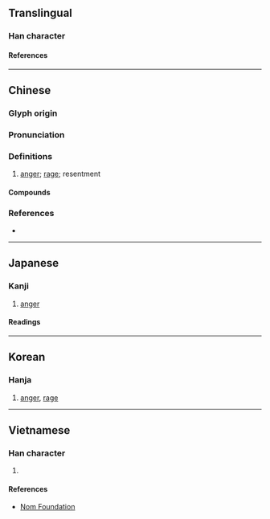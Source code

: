 {{character info}}
==Translingual==

===Han character===
{{Han char|rn=61|rad=心|as=06|sn=10|four=40331|canj=GGP|ids=⿱圭心}}

====References====
{{Han ref|kx=0384.240|dkj=10566|dj=0715.070|hdz=42289.060|uh=605A}}

----

==Chinese==
{{zh-forms}}

===Glyph origin===
{{Han etym}}

===Pronunciation===
{{zh-pron
|m=huì
|c=wai3,wai6,waai6
|mc=y
|oc=y
|cat=
}}

===Definitions===
{{zh-hanzi}}

# {{lb|zh|literary}} [[anger]]; [[rage]]; resentment

====Compounds====
{{zh-der|大恚|忿恚|怫恚|恚怒|恚恨|恚憤|恚望|恚礙|慍恚|憤恚|瞋恚}}

===References===
* {{R:yue:Hanzi}}

----

==Japanese==

===Kanji===
{{ja-kanji|grade=|rs=心06}}

# [[anger]]

====Readings====
{{ja-readings
|on=い
|kun=いかる
}}

----

==Korean==

===Hanja===
{{ko-hanja|에}}

# [[anger]], [[rage]]

----

==Vietnamese==

===Han character===
{{vi-readings|rs=心06|reading=[[huệ]], [[khuê]]}}

# {{rfdef|vi|sort=心06}}

====References====
* [http://nomfoundation.org/common/nom_details.php?codepoint=605a Nom Foundation]